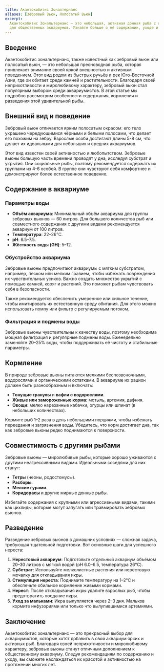 ```yaml
---
title: Акантокобитис Зоналтернанс
aliases: [Зебровый Вьюн, Полосатый Вьюн]
excerpt:
  Акантокобитис Зональтернанс — это небольшая, активная донная рыба с яркими черно-белыми полосами, идеально подходящая
  для общественных аквариумов. Узнайте больше о её содержании, уходе и особенностях.
---
```


## Введение

Акантокобитис зональтернанс, также известный как зебровый вьюн или полосатый вьюн, — это небольшая пресноводная рыба,
которая привлекает внимание своей яркой внешностью и активным поведением. Этот вид родом из быстрых ручьёв и рек
Юго-Восточной Азии, где он обитает среди камней и растительности. Благодаря своей неприхотливости и миролюбивому
характеру, зебровый вьюн стал популярным выбором среди аквариумистов. В этой статье мы подробно рассмотрим особенности
содержания, кормления и разведения этой удивительной рыбы.

## Внешний вид и поведение

Зебровый вьюн отличается ярким полосатым окрасом: его тело украшено чередующимися чёрными и белыми полосами, что делает
его похожим на зебру. Взрослые особи достигают длины 5-8 см, что делает их идеальными для небольших и средних
аквариумов.

Этот вид известен своей активностью и любопытством. Зебровые вьюны большую часть времени проводят у дна, исследуя
субстрат и укрытия. Они социальные рыбы, поэтому рекомендуется содержать их группами из 4-6 особей. В группе они
чувствуют себя комфортнее и демонстрируют более естественное поведение.

## Содержание в аквариуме

### Параметры воды

- **Объём аквариума**: Минимальный объём аквариума для группы зебровых вьюнов — 60 литров. Для большего количества рыб
  или совместного содержания с другими видами рекомендуется аквариум от 100 литров.
- **Температура**: 22–26°C.
- **pH**: 6.5–7.5.
- **Жёсткость воды (GH)**: 5–12.

### Обустройство аквариума

Зебровые вьюны предпочитают аквариумы с мягким субстратом, например, песком или мелким гравием, чтобы избежать
повреждения их чувствительных усиков. Важно создать множество укрытий с помощью камней, коряг и растений. Это поможет
рыбам чувствовать себя в безопасности.

Также рекомендуется обеспечить умеренное или сильное течение, чтобы имитировать их естественную среду обитания. Для
этого можно использовать помпу или фильтр с регулируемым потоком.

### Фильтрация и подмены воды

Зебровые вьюны чувствительны к качеству воды, поэтому необходима мощная фильтрация и регулярные подмены воды.
Еженедельно заменяйте 20–25% воды, чтобы поддерживать её чистоту и стабильные параметры.

## Кормление

В природе зебровые вьюны питаются мелкими беспозвоночными, водорослями и органическими остатками. В аквариуме их рацион
должен быть разнообразным и включать:

- **Тонущие гранулы** и **вафли с водорослями**.
- **Живые или замороженные корма**: мотыль, артемия, дафния.
- **Овощи**: мелко нарезанные кабачки, огурцы или шпинат (в небольших количествах).

Кормите рыб 1–2 раза в день небольшими порциями, чтобы избежать переедания и загрязнения воды. Убедитесь, что корм
достигает дна, так как зебровые вьюны редко поднимаются к поверхности.

## Совместимость с другими рыбами

Зебровые вьюны — миролюбивые рыбы, которые хорошо уживаются с другими неагрессивными видами. Идеальными соседями для них
станут:

- **Тетры** (неоны, родостомусы).
- **Расборы**.
- **Мелкие гурами**.
- **Коридорасы** и другие мирные донные рыбы.

Избегайте содержания с крупными или агрессивными видами, такими как цихлиды, которые могут запугать или травмировать
зебровых вьюнов.

## Разведение

Разведение зебровых вьюнов в домашних условиях — сложная задача, требующая тщательной подготовки. Вот основные шаги для
успешного нереста:

1. **Нерестовый аквариум**: Подготовьте отдельный аквариум объёмом 20–30 литров с мягкой водой (pH 6.0–6.5, температура
   26°C).
2. **Субстрат**: Используйте мелколистные растения или нерестовую мочалку для откладывания икры.
3. **Стимуляция нереста**: Поднимите температуру на 1–2°C и обеспечьте обильное кормление живыми кормами.
4. **Нерест**: После откладывания икры удалите взрослых рыб, чтобы предотвратить поедание икры.
5. **Уход за мальками**: Икра вылупляется через 2–3 дня. Мальков кормите инфузориями или только что вылупившимися
   артемиями.

## Заключение

Акантокобитис зональтернанс — это прекрасный выбор для аквариумистов, которые хотят добавить в свой аквариум ярких и
активных рыб. Благодаря своей неприхотливости и миролюбивому характеру, зебровые вьюны станут отличным дополнением к
общественному аквариуму. Следуя рекомендациям по содержанию и уходу, вы сможете наслаждаться их красотой и активностью
на протяжении многих лет.
